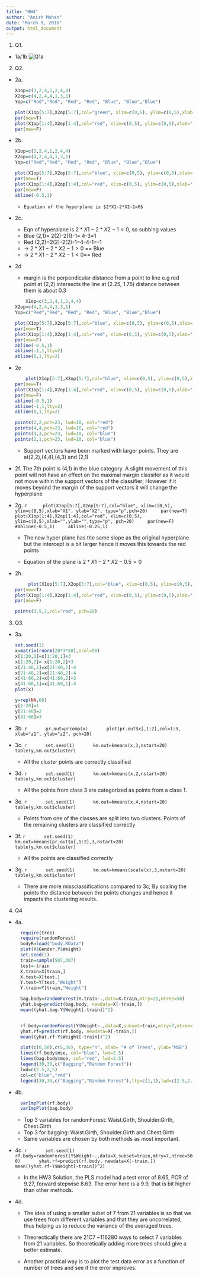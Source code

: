 ```yaml
---
title: "HW4"
author: "Anish Mohan"
date: "March 9, 2016"
output: html_document
---
```


1. Q1.
  + 1a/1b
    ![Q1a](Q1.JPG)
  
  
2. Q2.

  + 2a.
    ```r
    X1op=c(3,2,4,1,2,4,4)
    X2op=c(4,2,4,4,1,3,1)
    Yop=c("Red","Red", "Red", "Red", "Blue", "Blue","Blue")
    
    plot(X1op[5:7],X2op[5:7],col="green", xlim=c(0,5), ylim=c(0,5),xlab="X1", ylab="X2", type="p",lwd=6)
    par(new=T)
    plot(X1op[1:4],X2op[1:4],col="red", xlim=c(0,5), ylim=c(0,5),xlab="",ylab="",type="p", lwd=6)
    par(new=F)
    
    ```
  
  + 2b.
    ```r
    X1op=c(3,2,4,1,2,4,4)
    X2op=c(4,2,4,4,1,3,1)
    Yop=c("Red","Red", "Red", "Red", "Blue", "Blue","Blue")
    
    plot(X1op[5:7],X2op[5:7],col="blue", xlim=c(0,5), ylim=c(0,5),xlab="X1", ylab="X2", type="p",pch=20)
    par(new=T)
    plot(X1op[1:4],X2op[1:4],col="red", xlim=c(0,5), ylim=c(0,5),xlab="",ylab="",type="p", pch=20)
    par(new=F)
    abline(-0.5,1)
    ```
  
    +     Equation of the hyperplane is $2*X1-2*X2-1=0$
  
  + 2c.
      + Eqn of hyperplane is $2*X1-2*X2-1=0$, so subbing values 
      + Blue (2,1)= 2(2)-2(1)-1= 4-3=1
      + Red (2,2)=2(2)-2(2)-1=4-4-1=-1
      + -> $2*X1-2*X2-1>0$ == Blue
      + -> $2*X1-2*X2-1<0$== Red
  
  + 2d
    + margin is the perpendicular distance from a point to line e.g red point at (2,2) intersects the line at (2.25, 1.75) distance between them is about 0.3
    
    ```r
        X1op=c(3,2,4,1,2,4,4)
    X2op=c(4,2,4,4,1,3,1)
    Yop=c("Red","Red", "Red", "Red", "Blue", "Blue","Blue")
    
    plot(X1op[5:7],X2op[5:7],col="blue", xlim=c(0,5), ylim=c(0,5),xlab="X1", ylab="X2", type="p",pch=20)
    par(new=T)
    plot(X1op[1:4],X2op[1:4],col="red", xlim=c(0,5), ylim=c(0,5),xlab="",ylab="",type="p", pch=20)
    par(new=F)
    abline(-0.5,1)
    abline(-1,1,lty=2)
    abline(0,1,lty=2)
    
    ```
  
  + 2e
    ```r
        plot(X1op[5:7],X2op[5:7],col="blue", xlim=c(0,5), ylim=c(0,5),xlab="X1", ylab="X2", type="p",pch=20)
    par(new=T)
    plot(X1op[1:4],X2op[1:4],col="red", xlim=c(0,5), ylim=c(0,5),xlab="",ylab="",type="p", pch=20)
    par(new=F)
    abline(-0.5,1)
    abline(-1,1,lty=2)
    abline(0,1,lty=2)
    
    points(2,2,pch=23, lwd=10, col="red")
    points(4,4,pch=23, lwd=10, col="red")
    points(4,3,pch=23, lwd=10, col="blue")
    points(2,1,pch=23, lwd=10, col="blue")
    ```
  
    + Support vectors have been marked with larger points. They are at(2,2),(4,4),(4,3) and (2,1)
  
  + 2f. The 7th point is (4,1) in the blue category. A slight movement of this point will not have an effect on the maximal margin classifer as it would not move within the support vectors of the classifier; However if it moves beyond the margin of the support vectors it will change the hyperplane
  
  + 2g.
    ```r
     plot(X1op[5:7],X2op[5:7],col="blue", xlim=c(0,5), ylim=c(0,5),xlab="X1", ylab="X2", type="p",pch=20)
    par(new=T)
    plot(X1op[1:4],X2op[1:4],col="red", xlim=c(0,5), ylim=c(0,5),xlab="",ylab="",type="p", pch=20)
    par(new=F)
    #abline(-0.5,1)
    abline(-0.25,1) 
    ```
  
    + The new hyper plane has the same slope as the original hyperplane but the intercept is a bit larger hence it moves this towards the red points
    
    + Equation of the plane is $2*X1-2*X2-0.5=0$
  
  
  + 2h.
  
    ```r
         plot(X1op[5:7],X2op[5:7],col="blue", xlim=c(0,5), ylim=c(0,5),xlab="X1", ylab="X2", type="p",pch=20)
    par(new=T)
    plot(X1op[1:4],X2op[1:4],col="red", xlim=c(0,5), ylim=c(0,5),xlab="",ylab="",type="p", pch=20)
    par(new=F)
    
    points(3.5,2,col="red", pch=20)
    
    ```
  
  
3. Q3.
  + 3a.
    ```r
    set.seed(1)
    x=matrix(rnorm(20*3*50),ncol=50)
    x[1:20,1]=x[1:20,1]+3
    x[1:20,2]= x[1:20,2]+3
    x[21:40,1]=x[21:40,1]-4
    x[21:40,2]=x[21:40,2]-4
    x[41:60,2]=x[41:60,2]+3
    x[41:60,1]=x[41:60,1]-4
    plot(x)
    
    y=rep(NA,60)
    y[1:20]=1
    y[21:40]=2
    y[41:60]=3
    ```
  
  + 3b.
    ```r
      pr.out=prcomp(x)
      plot(pr.out$x[,1:2],col=1:3, xlab="z1", ylab="z2", pch=20)
    ```
  
  + 3c.
    ```r
      set.seed(1)
      km.out=kmeans(x,3,nstart=20)
      table(y,km.out$cluster)
    ```
    + All the cluster points are correctly classified
  
  + 3d.
    ```r
      set.seed(1)
      km.out=kmeans(x,2,nstart=20)
      table(y,km.out$cluster)
    ```
    
    +  All the points from class 3 are categorized as points from a class 1.
  
  + 3e.
    ```r
      set.seed(1)
      km.out=kmeans(x,4,nstart=20)
      table(y,km.out$cluster)
    ```
  
    + Points from one of the classes are split into two clusters. Points of the remaining clusters are classified correctly
  
  + 3f.
    ```r
      set.seed(1)
      km.out=kmeans(pr.out$x[,1:2],3,nstart=20)
      table(y,km.out$cluster)
    ```

    + All the points are classified correctly
    
  + 3g. 
    ```r
      set.seed(1)
      km.out=kmeans(scale(x),3,nstart=20)
      table(y,km.out$cluster)
    ```

    + There are more missclassifications compared to 3c; By scaling the points the distance between the points changes and hence it impacts the clustering results.
    
    
4. Q4
  + 4a.
    ```r
      require(tree)
      require(randomForest)
      bodyR=load("body.RData")
      plot(Y$Gender,Y$Weight)
      set.seed(1)
      train=sample(507,307)
      test=-train
      X.train=X[train,]
      X.test=X[test,]
      Y.test=Y[test,"Weight"]
      Y.train=Y[train,"Weight"]
      
      bag.body=randomForest(Y.train~.,data=X.train,mtry=21,ntree=50)
      yhat.bag=predict(bag.body, newdata=X[-train,])
      mean((yhat.bag-Y$Weight[-train])^2)
      
      
      rf.body=randomForest(Y$Weight~.,data=X,subset=train,mtry=7,ntree=50)
      yhat.rf=predict(rf.body, newdata=X[-train,])
      mean((yhat.rf-Y$Weight[-train])^2)
      
      plot(c(0,50),c(5,30), type="n", xlab= "# of Trees", ylab="MSE")
      lines(rf.body$mse, col="blue", lwd=2.5)
      lines(bag.body$mse, col="red", lwd=2.5)
      legend(30,30,c("Bagging","Random Forest"))
      lwd=c(2.5,2,5)
      col=c("blue","red")
      legend(30,30,c("Bagging","Random Forest"),lty=c(1,1),lwd=c(2.5,2.5),col=c("red","blue"))
    ```

  + 4b.
    ```r
      varImpPlot(rf.body)
      varImpPlot(bag.body)

    ```
  
    + Top 3 variables for randomForest: Waist.Girth, Shoulder.Girth, Chest.Girth
    + Top 3 for bagging: Waist.Girth, Shoulder.Girth and Chest.Girth
    + Same variables are chosen by both methods as most important.
    
    
  
  + 4c.
    ```r
      set.seed(1)
      rf.body=randomForest(Y$Weight~.,data=X,subset=train,mtry=7,ntree=500)
      yhat.rf=predict(rf.body, newdata=X[-train,])
      mean((yhat.rf-Y$Weight[-train])^2)
    ```
  
    + In the HW3 Solution, the PLS model had a test error of 8.65, PCR of 9.27, forward stepwise 8.63. The error here is a 9.9, that is bit higher than other methods.
  
  + 4d.
    + The idea of using a smaller subet of 7 from 21 variables is so that we use trees from different variables and that they are  uncorrelated, thus helping us to reduce the variance of the averaged trees. 
    
    + Theorectically there are 21C7 ~116280 ways to select 7 variables from 21 variables. So theoretically adding more trees should give a better estimate.

    + Another practical way is to plot the test data error as a function of number of trees and see if the error improves.

